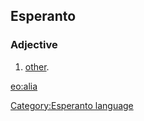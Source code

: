==Esperanto==
===Adjective===
# [[other]].

[[eo:alia]]
[[Category:Esperanto language]]
{{Universala Vortaro}}